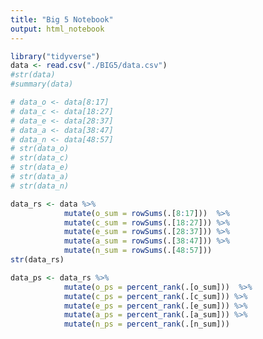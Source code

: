 ```yaml
---
title: "Big 5 Notebook"
output: html_notebook
---
```

```r
library("tidyverse")
data <- read.csv("./BIG5/data.csv")
#str(data)
#summary(data)
```

```r
# data_o <- data[8:17]
# data_c <- data[18:27]
# data_e <- data[28:37]
# data_a <- data[38:47]
# data_n <- data[48:57]
# str(data_o)
# str(data_c)
# str(data_e)
# str(data_a)
# str(data_n)

data_rs <- data %>% 
            mutate(o_sum = rowSums(.[8:17]))  %>%
            mutate(c_sum = rowSums(.[18:27])) %>% 
            mutate(e_sum = rowSums(.[28:37])) %>% 
            mutate(a_sum = rowSums(.[38:47])) %>%
            mutate(n_sum = rowSums(.[48:57]))
str(data_rs)
```
```r
data_ps <- data_rs %>%
            mutate(o_ps = percent_rank(.[o_sum]))  %>%
            mutate(c_ps = percent_rank(.[c_sum])) %>% 
            mutate(e_ps = percent_rank(.[e_sum])) %>% 
            mutate(a_ps = percent_rank(.[a_sum])) %>%
            mutate(n_ps = percent_rank(.[n_sum]))



```
